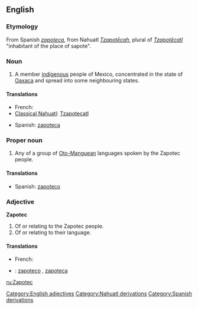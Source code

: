 ==English==
{{wikipedia}}

===Etymology===
From Spanish ''[[zapoteca]]'', from Nahuatl ''[[Tzapotecah|Tzapotēcah]]'', plural of ''[[Tzapotecatl|Tzapotēcatl]]'' "inhabitant of the place of sapote".

===Noun===
{{en-noun}}

# A member [[indigenous]] people of Mexico, concentrated in the state of [[Oaxaca]] and spread into some neighbouring states.

====Translations====
{{trans-top|member of indigenous people of Mexico}}
*French: {{t-|fr|Zapothèque}}
* [[Classical Nahuatl]]: [[Tzapotecatl]]
{{trans-mid}}
* Spanish: [[zapoteca]] {{m}}
{{trans-bottom}}

===Proper noun===
{{en-proper-noun}}

# Any of a group of [[Oto-Manguean]] languages spoken by the Zapotec people.

====Translations====
{{trans-top|any of a group of Oto-Manguean languages spoken by the Zapotec people}}
{{trans-mid}}
* Spanish: [[zapoteco]] {{m}}
{{trans-bottom}}

===Adjective===
'''Zapotec'''

# Of or relating to the Zapotec people.
# Of or relating to their language.

====Translations====
{{trans-top|of or relating to the Zapotec people}}
*French: {{t|fr|zapothèque}}
{{trans-mid}}
{{trans-bottom}}

{{trans-top|of or relating to their language}}
{{trans-mid}}
{{trans-bottom}}

{{checktrans-top}}
*{{ttbc|Spanish}}: [[zapoteco]] {{m}}, [[zapoteca]] {{f}}
{{checktrans-bottom}}

[[Category:English adjectives]]
[[Category:Nahuatl derivations]]
[[Category:Spanish derivations]]

[[ru:Zapotec]]